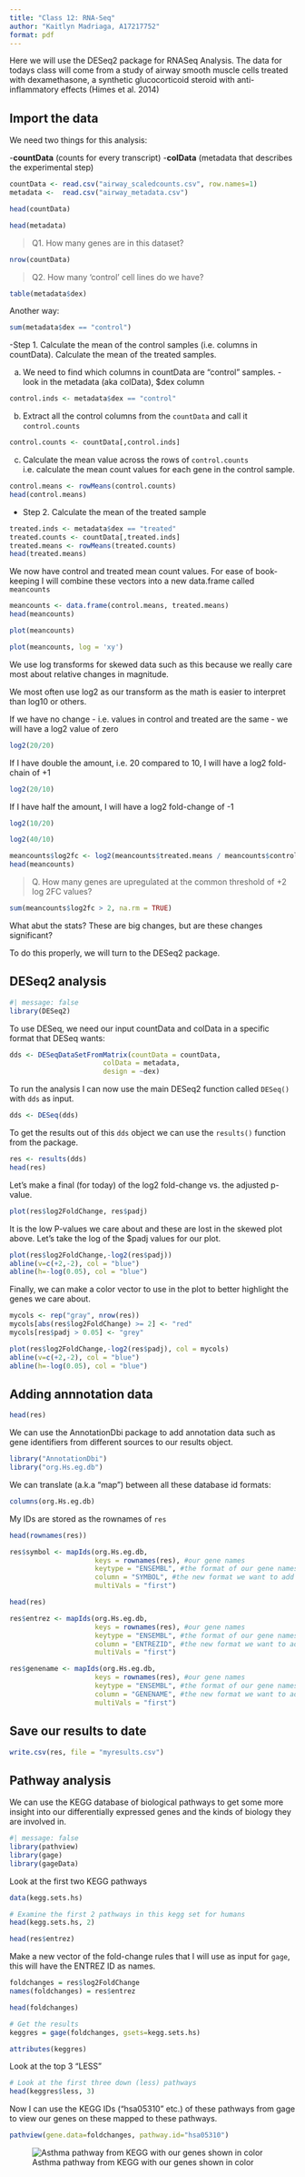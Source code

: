 ```yaml
---
title: "Class 12: RNA-Seq"
author: "Kaitlyn Madriaga, A17217752"
format: pdf
---
```


Here we will use the DESeq2 package for RNASeq Analysis.  The data for todays class will come from a study of airway smooth muscle cells treated with dexamethasone, a synthetic glucocorticoid steroid with anti-inflammatory effects (Himes et al. 2014)

## Import the data

We need two things for this analysis: 

-**countData** (counts for every transcript)
-**colData** (metadata that describes the experimental step)

```r
countData <- read.csv("airway_scaledcounts.csv", row.names=1)
metadata <-  read.csv("airway_metadata.csv")

head(countData)
```
```r
head(metadata)
```

> Q1. How many genes are in this dataset? 

```r
nrow(countData)
```


> Q2. How many 'control' cell lines do we have? 

```r
table(metadata$dex)
```

Another way:

```r
sum(metadata$dex == "control")
```

-Step 1.
Calculate the mean of the control samples (i.e. columns in countData). 
Calculate the mean of the treated samples. 


  (a) We need to find which columns in countData are "control" samples. 
    -look in the metadata (aka colData), $dex column 
  
```r
control.inds <- metadata$dex == "control"
```
  (b) Extract all the control columns from the `countData` and call it `control.counts`
  
```r
control.counts <- countData[,control.inds]
```

  (c) Calculate the mean value across the rows of `control.counts` i.e. calculate the mean count values for each gene in the control sample. 
  
```r
control.means <- rowMeans(control.counts)
head(control.means)
```

- Step 2.
Calculate the mean of the treated sample 

```r
treated.inds <- metadata$dex == "treated"
treated.counts <- countData[,treated.inds]
treated.means <- rowMeans(treated.counts)
head(treated.means)
```

We now have control and treated mean count values.  For ease of book-keeping I will combine these vectors into a new data.frame called `meancounts`

```r
meancounts <- data.frame(control.means, treated.means)
head(meancounts)
```
```r
plot(meancounts)
```

```r
plot(meancounts, log = 'xy')
```

We use log transforms for skewed data such as this because we really care most about relative changes in magnitude. 

We most often use log2 as our transform as the math is easier to interpret than log10 or others. 

If we have no change - i.e. values in control and treated are the same - we will have a log2 value of zero
```r
log2(20/20) 
```

If I have double the amount, i.e. 20 compared to 10, I will have a log2 fold-chain of +1 
```r
log2(20/10)
```

If I have half the amount, I will have a log2 fold-change of -1
```r
log2(10/20)
```

```r
log2(40/10)
```

```r
meancounts$log2fc <- log2(meancounts$treated.means / meancounts$control.means)
head(meancounts)
```

> Q. How many genes are upregulated at the common threshold of +2 log 2FC values? 

```r
sum(meancounts$log2fc > 2, na.rm = TRUE)
```

What abut the stats? These are big changes, but are these changes significant? 

To do this properly, we will turn to the DESeq2 package. 

## DESeq2 analysis

```r
#| message: false
library(DESeq2)
```

To use DESeq, we need our input countData and colData in a specific format that DESeq wants: 

```r
dds <- DESeqDataSetFromMatrix(countData = countData,
                       colData = metadata,
                       design = ~dex)

```

To run the analysis I can now use the main DESeq2 function called `DESeq()` with `dds` as input. 

```r
dds <- DESeq(dds)
```

To get the results out of this `dds` object we can use the `results()` function from the package. 

```r
res <- results(dds)
head(res)
```

Let's make a final (for today) of the log2 fold-change vs. the adjusted p-value.

```r
plot(res$log2FoldChange, res$padj)
```

It is the low P-values we care about and these are lost in the skewed plot above. Let's take the log of the $padj values for our plot. 

```r
plot(res$log2FoldChange,-log2(res$padj))
abline(v=c(+2,-2), col = "blue")
abline(h=-log(0.05), col = "blue")

```

Finally, we can make a color vector to use in the plot to better highlight the genes we care about. 

```r
mycols <- rep("gray", nrow(res))
mycols[abs(res$log2FoldChange) >= 2] <- "red"
mycols[res$padj > 0.05] <- "grey"

plot(res$log2FoldChange,-log2(res$padj), col = mycols)
abline(v=c(+2,-2), col = "blue")
abline(h=-log(0.05), col = "blue")
```
## Adding annnotation data

```r
head(res)
```

We can use the AnnotationDbi package to add annotation data such as gene identifiers from different sources to our results object. 
```r
library("AnnotationDbi")
library("org.Hs.eg.db")
```


We can translate (a.k.a "map") between all these database id formats: 
```r
columns(org.Hs.eg.db)
```

My IDs are stored as the rownames of `res`
```r
head(rownames(res))
```

```r
res$symbol <- mapIds(org.Hs.eg.db,
                     keys = rownames(res), #our gene names
                     keytype = "ENSEMBL", #the format of our gene names 
                     column = "SYMBOL", #the new format we want to add
                     multiVals = "first")
```

```r
head(res)
```

```r
res$entrez <- mapIds(org.Hs.eg.db,
                     keys = rownames(res), #our gene names
                     keytype = "ENSEMBL", #the format of our gene names 
                     column = "ENTREZID", #the new format we want to add
                     multiVals = "first")
```

```r
res$genename <- mapIds(org.Hs.eg.db,
                     keys = rownames(res), #our gene names
                     keytype = "ENSEMBL", #the format of our gene names 
                     column = "GENENAME", #the new format we want to add
                     multiVals = "first")
```

## Save our results to date

```r
write.csv(res, file = "myresults.csv")
```

## Pathway analysis

We can use the KEGG database of biological pathways to get some more insight into our differentially expressed genes and the kinds of biology they are involved in. 

```r
#| message: false
library(pathview)
library(gage)
library(gageData)
```

Look at the first two KEGG pathways
```r
data(kegg.sets.hs)

# Examine the first 2 pathways in this kegg set for humans
head(kegg.sets.hs, 2)
```

```r
head(res$entrez)
```
Make a new vector of the fold-change rules that I will use as input for `gage`, this will have the ENTREZ ID as names. 

```r
foldchanges = res$log2FoldChange
names(foldchanges) = res$entrez
```

```r
head(foldchanges)
```

```r
# Get the results
keggres = gage(foldchanges, gsets=kegg.sets.hs)
```


```r
attributes(keggres)
```

Look at the top 3 "LESS"
```r
# Look at the first three down (less) pathways
head(keggres$less, 3)
```

Now I can use the KEGG IDs ("hsa05310" etc.) of these pathways from gage to view our genes on these mapped to these pathways. 

```r
pathview(gene.data=foldchanges, pathway.id="hsa05310")
```

![Asthma pathway from KEGG with our genes shown in color](hsa05310.pathview.png)

